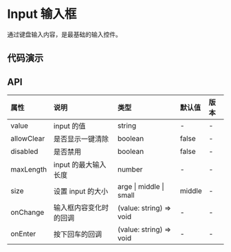 

# Input 输入框

通过键盘输入内容，是最基础的输入控件。

## 代码演示

<CodeWrapper>
    <CodeBox title="基础" desc={descNormal} code={codeNormal}>
        <DemoNormal />
    </CodeBox>
</CodeWrapper>

## API

<div className="api">

| 属性       | 说明                   | 类型                    | 默认值 | 版本 |
| :--------- | :--------------------- | :---------------------- | :----- | :--- |
| value      | input 的值             | string                  | -      | -    |
| allowClear | 是否显示一键清除       | boolean                 | false  | -    |
| disabled   | 是否禁用               | boolean                 | false  | -    |
| maxLength  | input 的最大输入长度   | number                  | -      | -    |
| size       | 设置 input 的大小      | arge \| middle \| small | middle | -    |
| onChange   | 输入框内容变化时的回调 | (value: string) => void | -      | -    |
| onEnter    | 按下回车的回调         | (value: string) => void | -      | -    |

</div>
